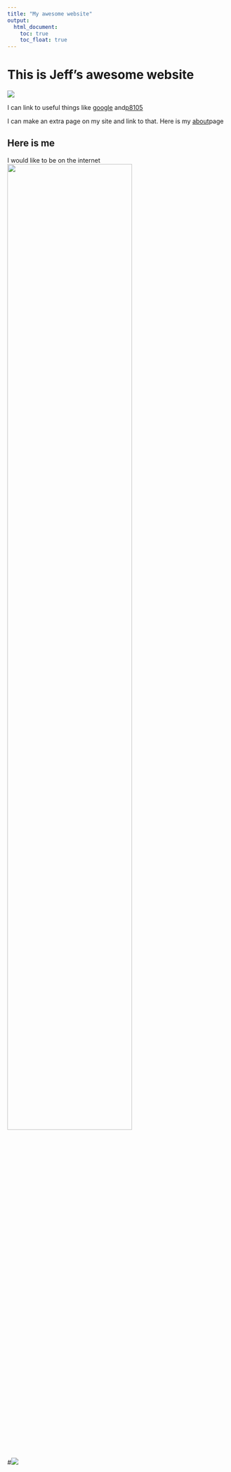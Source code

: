 ```yaml
---
title: "My awesome website"
output: 
  html_document:
    toc: true
    toc_float: true
---
```


# This is Jeff's awesome website

![](https://media.giphy.com/media/drXGoW1iudhKw/giphy.gif)

I can link to useful things like
[google](https://www.google.com/) and[p8105](https://www.p8105.com/)



I can make an extra page on my site and link to that. Here is my
[about](about.html)page


## Here is me

I would like to be on the internet
<img src="picture/B9DB4E5C-2DAB-4698-958A-A2D5E23F36D8的副本.JPG" style="width:75%">

#![](picture/B9DB4E5C-2DAB-4698-958A-A2D5E23F36D8的副本.JPG)